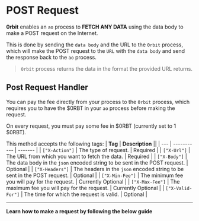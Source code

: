 
# POST Request

__0rbit__ enables an `ao` process to __FETCH ANY DATA__ using the data body to make a POST request on the Internet.

This is done by sending the `data body` and the URL to the `0rbit` process, which will make the POST request to the `URL` with the `data body` and send the response back to the `ao` process.

> `0rbit` process returns the data in the format the provided URL returns.

## Post Request Handler
You can pay the fee directly from your process to the `0rbit` process, which requires you to have the $0RBT in your `ao` process before making the request.

On every request, you must pay some fee in $0RBT (currently set to 1 $0RBT).

This method accepts the following tags:
| __Tag__ | __Description__ ||
| --- | ----------- | ------- |
| `["X-Action"]` | The type of request. | Required |
| `["X-Url"]` | The URL from which you want to fetch the data. | Required |
| `["X-Body"]` | The data body in the `json` encoded string to be sent in the POST request. | Optional |
| `["X-Headers"]` | The headers in the `json` encoded string to be sent in the POST request. | Optional |
| `["X-Min-Fee"]` | The minimum fee you will pay for the request. | Currently Optional |
| `["X-Max-Fee"]` | The maximum fee you will pay for the request. | Currently Optional |
| `["X-Valid-For"]` | The time for which the request is valid. | Optional |

---

__Learn how to make a request by following the below guide__

<Cards>
  <Card  title="Your First POST Request" href="/developer/post-request/first-post-request" />
</Cards>
